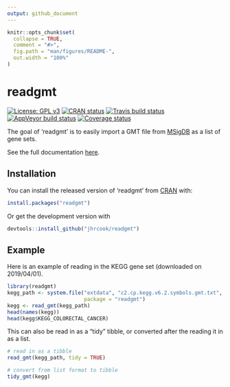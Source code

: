 ```yaml
---
output: github_document
---
```


<!-- README.md is generated from README.Rmd. Please edit that file -->

```r
knitr::opts_chunk$set(
  collapse = TRUE,
  comment = "#>",
  fig.path = "man/figures/README-",
  out.width = "100%"
)
```
# readgmt

[![License: GPL v3](https://img.shields.io/badge/License-GPLv3-blue.svg)](https://www.gnu.org/licenses/gpl-3.0)
[![CRAN status](https://www.r-pkg.org/badges/version/readgmt)](https://cran.r-project.org/package=readgmt)
[![Travis build status](https://travis-ci.org/jhrcook/readgmt.svg?branch=master)](https://travis-ci.org/jhrcook/readgmt)
[![AppVeyor build status](https://ci.appveyor.com/api/projects/status/github/jhrcook/readgmt?branch=master&svg=true)](https://ci.appveyor.com/project/jhrcook/readgmt)
[![Coverage status](https://codecov.io/gh/jhrcook/readgmt/branch/master/graph/badge.svg)](https://codecov.io/github/jhrcook/readgmt?branch=master)

The goal of 'readgmt' is to easily import a GMT file from [MSigDB](http://software.broadinstitute.org/gsea/index.jsp) as a list of gene sets.

See the full documentation [here](https://jhrcook.github.io/readgmt).

## Installation

You can install the released version of 'readgmt' from [CRAN](https://CRAN.R-project.org) with:

```r
install.packages("readgmt")
```

Or get the development version with

```r
devtools::install_github("jhrcook/readgmt")
```


## Example

Here is an example of reading in the KEGG gene set (downloaded on 2019/04/01).

```r
library(readgmt)
kegg_path <- system.file("extdata", "c2.cp.kegg.v6.2.symbols.gmt.txt",
                         package = "readgmt")
kegg <- read_gmt(kegg_path)
head(names(kegg))
head(kegg$KEGG_COLORECTAL_CANCER)
```

This can also be read in as a "tidy" tibble, or converted after the reading it in as a list.

```r
# read in as a tibble
read_gmt(kegg_path, tidy = TRUE)

# convert from list format to tibble
tidy_gmt(kegg)
```

